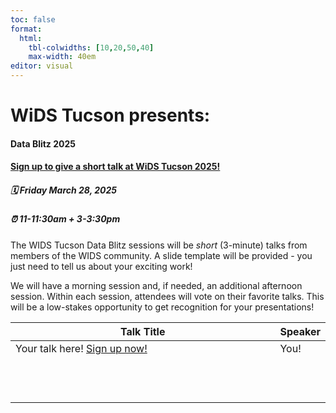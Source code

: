 ```yaml
---
toc: false
format: 
  html: 
    tbl-colwidths: [10,20,50,40]
    max-width: 40em
editor: visual
---
```


# WiDS Tucson presents: {.center}

#### Data Blitz 2025 {.center}

::: callout-important
#### [Sign up to give a short talk at WiDS Tucson 2025!](https://forms.gle/8d3rhS5hLjnn2q8K6)

##### 🗓 Friday March 28, 2025

##### ⏰ 11-11:30am + 3-3:30pm
:::

The WIDS Tucson Data Blitz sessions will be *short* (3-minute) talks from members of the WIDS community. A slide template will be provided - you just need to tell us about your exciting work!

We will have a morning session and, if needed, an additional afternoon session. Within each session, attendees will vote on their favorite talks. This will be a low-stakes opportunity to get recognition for your presentations!

| Talk Title                                                          | Speaker |
|---------------------------------------------------------------------|---------|
| Your talk here! [Sign up now!](https://forms.gle/8d3rhS5hLjnn2q8K6) | You!    |
|                                                                     |         |
|                                                                     |         |
|                                                                     |         |
|                                                                     |         |
|                                                                     |         |
|                                                                     |         |
|                                                                     |         |
|                                                                     |         |
|                                                                     |         |
|                                                                     |         |
|                                                                     |         |
|                                                                     |         |
